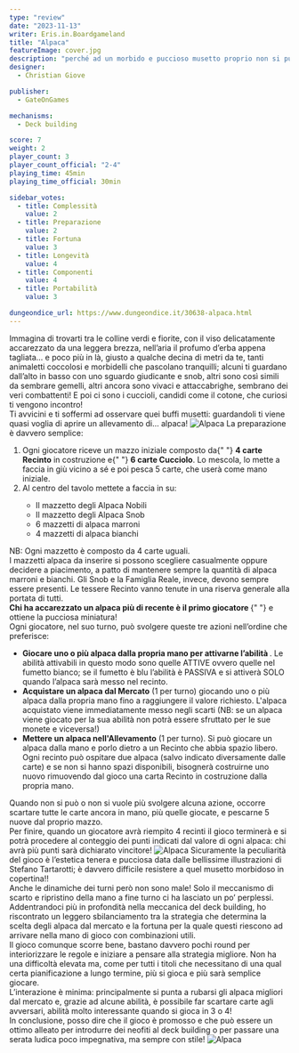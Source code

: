 ```yaml
---
type: "review"
date: "2023-11-13"
writer: Eris.in.Boardgameland
title: "Alpaca"
featureImage: cover.jpg
description: "perché ad un morbido e puccioso musetto proprio non si può resistere!"
designer:
  - Christian Giove

publisher:
  - GateOnGames

mechanisms:
  - Deck building

score: 7
weight: 2
player_count: 3
player_count_official: "2-4"
playing_time: 45min
playing_time_official: 30min

sidebar_votes:
  - title: Complessità
    value: 2
  - title: Preparazione
    value: 2
  - title: Fortuna
    value: 3
  - title: Longevità
    value: 4
  - title: Componenti
    value: 4
  - title: Portabilità
    value: 3

dungeondice_url: https://www.dungeondice.it/30638-alpaca.html
---
```


<Setting>
  Immagina di trovarti tra le colline verdi e fiorite, con il viso delicatamente
  accarezzato da una leggera brezza, nell’aria il profumo d’erba appena
  tagliata… e poco più in là, giusto a qualche decina di metri da te, tanti
  animaletti coccolosi e morbidelli che pascolano tranquilli; alcuni ti guardano
  dall’alto in basso con uno sguardo giudicante e snob, altri sono così simili
  da sembrare gemelli, altri ancora sono vivaci e attaccabrighe, sembrano dei
  veri combattenti! E poi ci sono i cuccioli, candidi come il cotone, che
  curiosi ti vengono incontro!
  <br />
  Ti avvicini e ti soffermi ad osservare quei buffi musetti: guardandoli ti
  viene quasi voglia di aprire un allevamento di… alpaca!
</Setting>

<img src="./game1.jpg" alt="Alpaca" />

<Rules>
  La preparazione è davvero semplice:
  <br />
  <ol>
    <li>
      Ogni giocatore riceve un mazzo iniziale composto da{" "}
      <strong>4 carte Recinto</strong> in costruzione e{" "}
      <strong>6 carte Cucciolo</strong>. Lo mescola, lo mette a faccia in giù
      vicino a sé e poi pesca 5 carte, che userà come mano iniziale.
    </li>
    <li>Al centro del tavolo mettete a faccia in su:</li>
    <ul>
      <li>Il mazzetto degli Alpaca Nobili</li>
      <li>Il mazzetto degli Alpaca Snob</li>
      <li>6 mazzetti di alpaca marroni</li>
      <li>4 mazzetti di alpaca bianchi</li>
    </ul>
  </ol>
  NB: Ogni mazzetto è composto da 4 carte uguali.
  <br />
  I mazzetti alpaca da inserire si possono scegliere casualmente oppure decidere
  a piacimento, a patto di mantenere sempre la quantità di alpaca marroni e bianchi.
  Gli Snob e la Famiglia Reale, invece, devono sempre essere presenti. Le tessere
  Recinto vanno tenute in una riserva generale alla portata di tutti. <br />
  <strong>
    Chi ha accarezzato un alpaca più di recente è il primo giocatore
  </strong>{" "}
  e ottiene la pucciosa miniatura!
  <br />
  Ogni giocatore, nel suo turno, può svolgere queste tre azioni nell’ordine che
  preferisce:
  <ul>
    <li>
      <strong>
        Giocare uno o più alpaca dalla propria mano per attivarne l’abilità
      </strong>
      . Le abilità attivabili in questo modo sono quelle ATTIVE ovvero quelle nel
      fumetto bianco; se il fumetto è blu l’abilità è PASSIVA e si attiverà SOLO
      quando l’alpaca sarà messo nel recinto.
    </li>
    <li>
      <strong>Acquistare un alpaca dal Mercato</strong> (1 per turno) giocando
      uno o più alpaca dalla propria mano fino a raggiungere il valore
      richiesto. L'alpaca acquistato viene immediatamente messo negli scarti
      (NB: se un alpaca viene giocato per la sua abilità non potrà essere
      sfruttato per le sue monete e viceversa!)
    </li>
    <li>
      <strong>Mettere un alpaca nell'Allevamento</strong> (1 per turno). Si può
      giocare un alpaca dalla mano e porlo dietro a un Recinto che abbia spazio
      libero. Ogni recinto può ospitare due alpaca (salvo indicato diversamente
      dalle carte) e se non si hanno spazi disponibili, bisognerà costruirne uno
      nuovo rimuovendo dal gioco una carta Recinto in costruzione dalla propria
      mano.
    </li>
  </ul>
  Quando non si può o non si vuole più svolgere alcuna azione, occorre scartare
  tutte le carte ancora in mano, più quelle giocate, e pescarne 5 nuove dal
  proprio mazzo.
  <br />
  Per finire, quando un giocatore avrà riempito 4 recinti il gioco terminerà e
  si potrà procedere al conteggio dei punti indicati dal valore di ogni alpaca:
  chi avrà più punti sarà dichiarato vincitore!
</Rules>

<img src="./game2.jpg" alt="Alpaca" />

<Feedback>
  Sicuramente la peculiarità del gioco è l’estetica tenera e pucciosa data dalle
  bellissime illustrazioni di Stefano Tartarotti; è davvero difficile resistere
  a quel musetto morbidoso in copertina!!
  <br />
  Anche le dinamiche dei turni però non sono male! Solo il meccanismo di scarto
  e ripristino della mano a fine turno ci ha lasciato un po’ perplessi.
  <br />
  Addentrandoci più in profondità nella meccanica del deck building, ho
  riscontrato un leggero sbilanciamento tra la strategia che determina la scelta
  degli alpaca dal mercato e la fortuna per la quale questi riescono ad arrivare
  nella mano di gioco con combinazioni utili.
  <br />
  Il gioco comunque scorre bene, bastano davvero pochi round per interiorizzare
  le regole e iniziare a pensare alla strategia migliore. Non ha una difficoltà
  elevata ma, come per tutti i titoli che necessitano di una qual certa
  pianificazione a lungo termine, più si gioca e più sarà semplice giocare.
  <br />
  L’interazione è minima: principalmente si punta a rubarsi gli alpaca migliori
  dal mercato e, grazie ad alcune abilità, è possibile far scartare carte agli
  avversari, abilità molto interessante quando si gioca in 3 o 4!
  <br />
  In conclusione, posso dire che il gioco è promosso e che può essere un ottimo
  alleato per introdurre dei neofiti al deck building o per passare una serata
  ludica poco impegnativa, ma sempre con stile!
</Feedback>

<img src="./game3.jpg" alt="Alpaca" />
